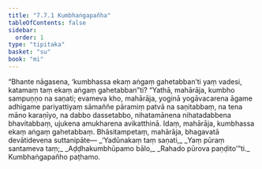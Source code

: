 ```yaml
---
title: "7.7.1 Kumbhaṅgapañha"
tableOfContents: false
sidebar:
  order: 1
type: "tipitaka"
basket: "su"
book: "mi"
---
```



<DynamicBreadcrumb />

<Division number="285" book="mi" bookNo="28">

<Paragraph number="1986" book="mi">
“Bhante nāgasena, ‘kumbhassa ekaṃ aṅgaṃ gahetabban’ti yaṃ vadesi, katamaṃ taṃ ekaṃ aṅgaṃ gahetabban”ti? “Yathā, mahārāja, kumbho sampuṇṇo na saṇati; evameva kho, mahārāja, yoginā yogāvacarena āgame adhigame pariyattiyaṃ sāmaññe pāramiṃ patvā na saṇitabbaṃ, na tena māno karaṇīyo, na dabbo dassetabbo, nihatamānena nihatadabbena bhavitabbaṃ, ujukena amukharena avikatthinā. Idaṃ, mahārāja, kumbhassa ekaṃ aṅgaṃ gahetabbaṃ. Bhāsitampetaṃ, mahārāja, bhagavatā devātidevena suttanipāte—
</Paragraph>

<Paragraph number="1987" type="verses" book="mi">
_‘Yadūnakaṃ taṃ saṇati,_  
_Yaṃ pūraṃ santameva taṃ;_  
_Aḍḍhakumbhūpamo bālo,_  
_Rahado pūrova paṇḍito’”ti._  


</Paragraph>
</Division>

<Paragraph number="1988" type="center" book="mi">
Kumbhaṅgapañho paṭhamo.
</Paragraph>